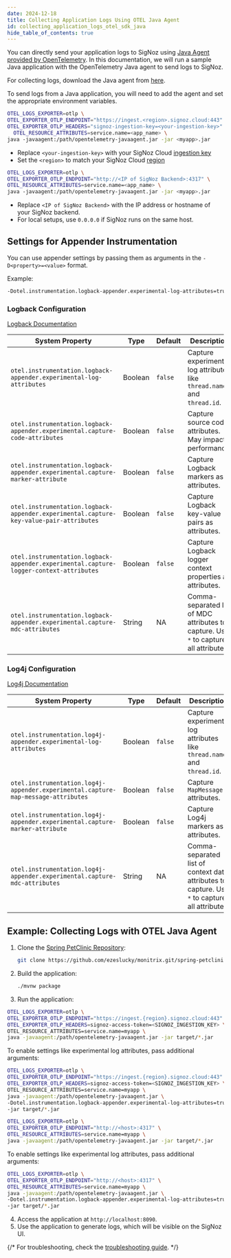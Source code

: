 ```yaml
---
date: 2024-12-18
title: Collecting Application Logs Using OTEL Java Agent
id: collecting_application_logs_otel_sdk_java
hide_table_of_contents: true
---
```


You can directly send your application logs to SigNoz using [Java Agent provided by OpenTelemetry](https://signoz.io/docs/instrumentation/java/).
In this documentation, we will run a sample Java application with the OpenTelemetry Java agent to send logs to SigNoz.

For collecting logs, download the Java agent from [here](https://github.com/open-telemetry/opentelemetry-java-instrumentation/releases/latest/download/opentelemetry-javaagent.jar).

To send logs from a Java application, you will need to add the agent and set the appropriate environment variables.

<Tabs entityName="plans">

<TabItem value="signoz-cloud" label="SigNoz Cloud" default>

```bash
OTEL_LOGS_EXPORTER=otlp \
OTEL_EXPORTER_OTLP_ENDPOINT="https://ingest.<region>.signoz.cloud:443" \
OTEL_EXPORTER_OTLP_HEADERS="signoz-ingestion-key=<your-ingestion-key>" \
  OTEL_RESOURCE_ATTRIBUTES=service.name=<app_name> \
java -javaagent:/path/opentelemetry-javaagent.jar -jar <myapp>.jar
```

- Replace `<your-ingestion-key>` with your SigNoz Cloud [ingestion key](https://signoz.io/docs/ingestion/signoz-cloud/keys/)
- Set the `<region>` to match your SigNoz Cloud [region](https://signoz.io/docs/ingestion/signoz-cloud/overview/#endpoint)


</TabItem>

<TabItem value='self-host' label='Self-Host'>

```bash
OTEL_LOGS_EXPORTER=otlp \
OTEL_EXPORTER_OTLP_ENDPOINT="http://<IP of SigNoz Backend>:4317" \
OTEL_RESOURCE_ATTRIBUTES=service.name=<app_name> \
java -javaagent:/path/opentelemetry-javaagent.jar -jar <myapp>.jar
```

- Replace `<IP of SigNoz Backend>` with the IP address or hostname of your SigNoz backend.
- For local setups, use `0.0.0.0` if SigNoz runs on the same host.

</TabItem>

</Tabs>

## Settings for Appender Instrumentation

You can use appender settings by passing them as arguments in the `-D<property>=<value>` format. 

Example:
```bash
-Dotel.instrumentation.logback-appender.experimental-log-attributes=true
```

### Logback Configuration

[Logback Documentation](https://github.com/open-telemetry/opentelemetry-java-instrumentation/tree/main/instrumentation/logback/logback-appender-1.0/javaagent)

| System Property                                                                        | Type    | Default | Description                                                                                                       |
|----------------------------------------------------------------------------------------|---------|---------|-------------------------------------------------------------------------------------------------------------------|
| `otel.instrumentation.logback-appender.experimental-log-attributes`                    | Boolean | `false` | Capture experimental log attributes like `thread.name` and `thread.id`.                                           |
| `otel.instrumentation.logback-appender.experimental.capture-code-attributes`           | Boolean | `false` | Capture source code attributes. May impact performance.                                                           |
| `otel.instrumentation.logback-appender.experimental.capture-marker-attribute`          | Boolean | `false` | Capture Logback markers as attributes.                                                                            |
| `otel.instrumentation.logback-appender.experimental.capture-key-value-pair-attributes` | Boolean | `false` | Capture Logback key-value pairs as attributes.                                                                    |
| `otel.instrumentation.logback-appender.experimental.capture-logger-context-attributes` | Boolean | `false` | Capture Logback logger context properties as attributes.                                                          |
| `otel.instrumentation.logback-appender.experimental.capture-mdc-attributes`            | String  | NA      | Comma-separated list of MDC attributes to capture. Use `*` to capture all attributes.                             |

### Log4j Configuration

[Log4j Documentation](https://github.com/open-telemetry/opentelemetry-java-instrumentation/tree/main/instrumentation/log4j/log4j-appender-2.17/javaagent)

| System Property                                                                   | Type    | Default | Description                                                                                                           |
|-----------------------------------------------------------------------------------|---------|---------|-----------------------------------------------------------------------------------------------------------------------|
| `otel.instrumentation.log4j-appender.experimental-log-attributes`                 | Boolean | `false` | Capture experimental log attributes like `thread.name` and `thread.id`.                                              |
| `otel.instrumentation.log4j-appender.experimental.capture-map-message-attributes` | Boolean | `false` | Capture `MapMessage` attributes.                                                                                     |
| `otel.instrumentation.log4j-appender.experimental.capture-marker-attribute`       | Boolean | `false` | Capture Log4j markers as attributes.                                                                                 |
| `otel.instrumentation.log4j-appender.experimental.capture-mdc-attributes`         | String  | NA      | Comma-separated list of context data attributes to capture. Use `*` to capture all attributes.                        |

## Example: Collecting Logs with OTEL Java Agent

1. Clone the [Spring PetClinic Repository](https://github.com/ezeslucky/monitrix.git/spring-petclinic):
   ```bash
   git clone https://github.com/ezeslucky/monitrix.git/spring-petclinic
   ```
2. Build the application:
   ```bash
   ./mvnw package
   ```
3. Run the application:

<Tabs entityName="plans">

<TabItem value="signoz-cloud" label="SigNoz Cloud" default>

```bash
OTEL_LOGS_EXPORTER=otlp \
OTEL_EXPORTER_OTLP_ENDPOINT="https://ingest.{region}.signoz.cloud:443" \
OTEL_EXPORTER_OTLP_HEADERS=signoz-access-token=<SIGNOZ_INGESTION_KEY> \
OTEL_RESOURCE_ATTRIBUTES=service.name=myapp \
java -javaagent:/path/opentelemetry-javaagent.jar -jar target/*.jar
```

To enable settings like experimental log attributes, pass additional arguments:

```bash
OTEL_LOGS_EXPORTER=otlp \
OTEL_EXPORTER_OTLP_ENDPOINT="https://ingest.{region}.signoz.cloud:443" \
OTEL_EXPORTER_OTLP_HEADERS=signoz-access-token=<SIGNOZ_INGESTION_KEY> \
OTEL_RESOURCE_ATTRIBUTES=service.name=myapp \
java -javaagent:/path/opentelemetry-javaagent.jar \
-Dotel.instrumentation.logback-appender.experimental-log-attributes=true \
-jar target/*.jar
```

</TabItem>

<TabItem value='self-host' label='Self-Host'>

```bash
OTEL_LOGS_EXPORTER=otlp \
OTEL_EXPORTER_OTLP_ENDPOINT="http://<host>:4317" \
OTEL_RESOURCE_ATTRIBUTES=service.name=myapp \
java -javaagent:/path/opentelemetry-javaagent.jar -jar target/*.jar
```

To enable settings like experimental log attributes, pass additional arguments:

```bash
OTEL_LOGS_EXPORTER=otlp \
OTEL_EXPORTER_OTLP_ENDPOINT="http://<host>:4317" \
OTEL_RESOURCE_ATTRIBUTES=service.name=myapp \
java -javaagent:/path/opentelemetry-javaagent.jar \
-Dotel.instrumentation.logback-appender.experimental-log-attributes=true \
-jar target/*.jar
```

</TabItem>

</Tabs>

4. Access the application at `http://localhost:8090`.
5. Use the application to generate logs, which will be visible on the SigNoz UI.

{/* For troubleshooting, check the [troubleshooting guide](https://signoz.io/docs/install/troubleshooting#signoz-otel-collector-address-grid). */}
